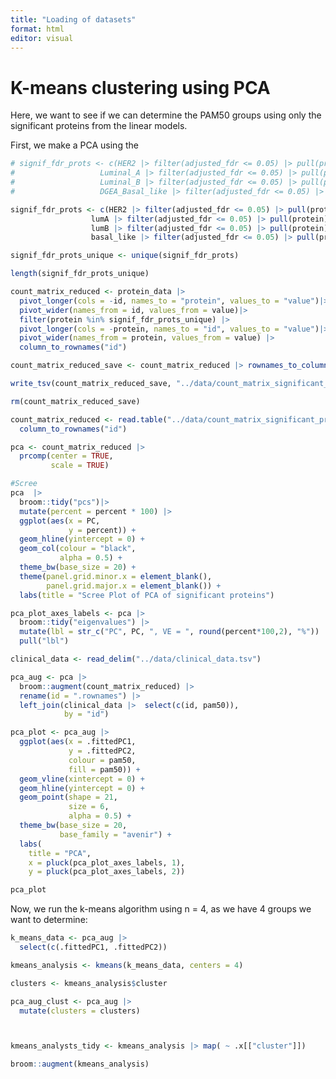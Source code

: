 ```yaml
---
title: "Loading of datasets"
format: html
editor: visual
---
```


# K-means clustering using PCA

Here, we want to see if we can determine the PAM50 groups using only the significant proteins from the linear models.

First, we make a PCA using the

```r
# signif_fdr_prots <- c(HER2 |> filter(adjusted_fdr <= 0.05) |> pull(protein),
#                   Luminal_A |> filter(adjusted_fdr <= 0.05) |> pull(protein), 
#                   Luminal_B |> filter(adjusted_fdr <= 0.05) |> pull(protein), 
#                   DGEA_Basal_like |> filter(adjusted_fdr <= 0.05) |> pull(protein))

signif_fdr_prots <- c(HER2 |> filter(adjusted_fdr <= 0.05) |> pull(protein),
                  lumA |> filter(adjusted_fdr <= 0.05) |> pull(protein), 
                  lumB |> filter(adjusted_fdr <= 0.05) |> pull(protein), 
                  basal_like |> filter(adjusted_fdr <= 0.05) |> pull(protein))

signif_fdr_prots_unique <- unique(signif_fdr_prots)

length(signif_fdr_prots_unique)
```

```r
count_matrix_reduced <- protein_data |>
  pivot_longer(cols = -id, names_to = "protein", values_to = "value")|>
  pivot_wider(names_from = id, values_from = value)|>
  filter(protein %in% signif_fdr_prots_unique) |>
  pivot_longer(cols = -protein, names_to = "id", values_to = "value")|>
  pivot_wider(names_from = protein, values_from = value) |>
  column_to_rownames("id")

count_matrix_reduced_save <- count_matrix_reduced |> rownames_to_column("id")

write_tsv(count_matrix_reduced_save, "../data/count_matrix_significant_proteins.tsv")

rm(count_matrix_reduced_save)

count_matrix_reduced <- read.table("../data/count_matrix_significant_proteins.tsv", header = T) |>
  column_to_rownames("id")

pca <- count_matrix_reduced |>
  prcomp(center = TRUE,
         scale = TRUE) 

#Scree
pca  |>
  broom::tidy("pcs")|> 
  mutate(percent = percent * 100) |> 
  ggplot(aes(x = PC,
             y = percent)) +
  geom_hline(yintercept = 0) +
  geom_col(colour = "black",
           alpha = 0.5) +
  theme_bw(base_size = 20) +
  theme(panel.grid.minor.x = element_blank(),
        panel.grid.major.x = element_blank()) +
  labs(title = "Scree Plot of PCA of significant proteins")


```

```r
pca_plot_axes_labels <- pca |>
  broom::tidy("eigenvalues") |>
  mutate(lbl = str_c("PC", PC, ", VE = ", round(percent*100,2), "%")) |> 
  pull("lbl")
```

```r

clinical_data <- read_delim("../data/clinical_data.tsv")

pca_aug <- pca |>
  broom::augment(count_matrix_reduced) |>
  rename(id = ".rownames") |>
  left_join(clinical_data |>  select(c(id, pam50)),
            by = "id") 

pca_plot <- pca_aug |> 
  ggplot(aes(x = .fittedPC1,
             y = .fittedPC2,
             colour = pam50,
             fill = pam50)) +
  geom_vline(xintercept = 0) +
  geom_hline(yintercept = 0) +
  geom_point(shape = 21,
             size = 6,
             alpha = 0.5) +
  theme_bw(base_size = 20,
           base_family = "avenir") +
  labs(
    title = "PCA",
    x = pluck(pca_plot_axes_labels, 1),
    y = pluck(pca_plot_axes_labels, 2))

pca_plot

```

Now, we run the k-means algorithm using n = 4, as we have 4 groups we want to determine:

```r
k_means_data <- pca_aug |>
  select(c(.fittedPC1, .fittedPC2)) 

kmeans_analysis <- kmeans(k_means_data, centers = 4)

clusters <- kmeans_analysis$cluster

pca_aug_clust <- pca_aug |>
  mutate(clusters = clusters)



kmeans_analysts_tidy <- kmeans_analysis |> map( ~ .x[["cluster"]])

broom::augment(kmeans_analysis)
```
